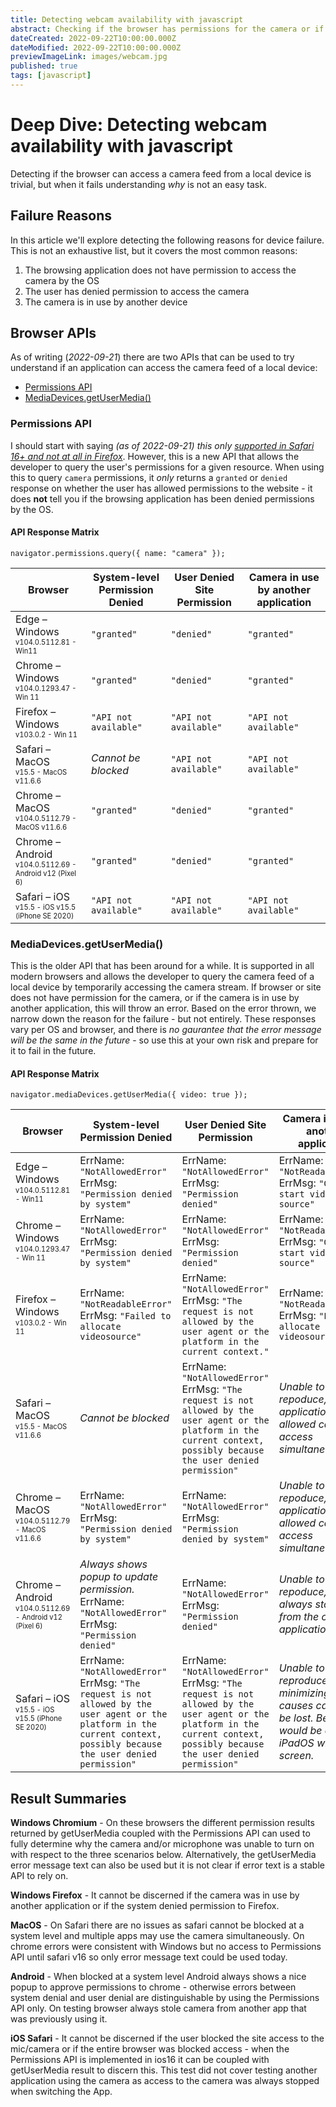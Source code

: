 ```yaml
---
title: Detecting webcam availability with javascript
abstract: Checking if the browser has permissions for the camera or if it is in use by another device
dateCreated: 2022-09-22T10:00:00.000Z
dateModified: 2022-09-22T10:00:00.000Z
previewImageLink: images/webcam.jpg
published: true
tags: [javascript]
---
```


# Deep Dive: Detecting webcam availability with javascript

Detecting if the browser can access a camera feed from a local device is trivial, but when it fails understanding _why_ is not an easy task.

## Failure Reasons

In this article we'll explore detecting the following reasons for device failure. This is not an exhaustive list, but it covers the most common reasons:

1. The browsing application does not have permission to access the camera by the OS
1. The user has denied permission to access the camera
1. The camera is in use by another device

## Browser APIs

As of writing (_2022-09-21_) there are two APIs that can be used to try understand if an application can access the camera feed of a local device:

- [Permissions API](https://developer.mozilla.org/en-US/docs/Web/API/Permissions_API)
- [MediaDevices.getUserMedia()](https://developer.mozilla.org/en-US/docs/Web/API/MediaDevices/getUserMedia)

### Permissions API

I should start with saying _(as of 2022-09-21) this only [supported in Safari 16+ and not at all in Firefox](https://developer.mozilla.org/en-US/docs/Web/API/Permissions_API#browser_compatibility)_. However, this is a new API that allows the developer to query the user's permissions for a given resource.
When using this to query `camera` permissions, it _only_ returns a `granted` or `denied` response on whether the user has allowed permissions to the website - it does **not** tell you if the browsing application has been denied permissions by the OS.

#### API Response Matrix

```tsx
navigator.permissions.query({ name: "camera" });
```

| Browser                                                                              | System-level Permission Denied | User Denied Site Permission | Camera in use by another application |
| ------------------------------------------------------------------------------------ | ------------------------------ | --------------------------- | ------------------------------------ |
| Edge – Windows <br /> <sub><sup>v104.0.5112.81 - Win11</sup></sub>                   | `"granted"`                    | `"denied"`                  | `"granted"`                          |
| Chrome – Windows <br /> <sub><sup>v104.0.1293.47 - Win 11</sup></sub>                | `"granted"`                    | `"denied"`                  | `"granted"`                          |
| Firefox – Windows <br /> <sub><sup>v103.0.2 - Win 11</sup></sub>                     | `"API not available"`          | `"API not available"`       | `"API not available"`                |
| Safari – MacOS <br /> <sub><sup>v15.5 - MacOS v11.6.6</sup></sub>                    | _Cannot be blocked_            | `"API not available"`       | `"API not available"`                |
| Chrome – MacOS <br /> <sub><sup>v104.0.5112.79 - MacOS v11.6.6</sup></sub>           | `"granted"`                    | `"denied"`                  | `"granted"`                          |
| Chrome – Android <br /> <sub><sup>v104.0.5112.69 - Android v12 (Pixel 6)</sup></sub> | `"granted"`                    | `"denied"`                  | `"granted"`                          |
| Safari – iOS <br /> <sub><sup>v15.5 - iOS v15.5 (iPhone SE 2020)</sup></sub>         | `"API not available"`          | `"API not available"`       | `"API not available"`                |

### MediaDevices.getUserMedia()

This is the older API that has been around for a while.
It is supported in all modern browsers and allows the developer to query the camera feed of a local device by temporarily accessing the camera stream.
If browser or site does not have permission for the camera, or if the camera is in use by another application, this will throw an error.
Based on the error thrown, we narrow down the reason for the failure - but not entirely.
These responses vary per OS and browser, and there is _no gaurantee that the error message will be the same in the future_ - so use this at your own risk and prepare for it to fail in the future.

#### API Response Matrix

```tsx
navigator.mediaDevices.getUserMedia({ video: true });
```

| Browser                                                                              | System-level Permission Denied                                                                                                                                                   | User Denied Site Permission                                                                                                                                                      | Camera in use by another application                                                                                 |
| ------------------------------------------------------------------------------------ | -------------------------------------------------------------------------------------------------------------------------------------------------------------------------------- | -------------------------------------------------------------------------------------------------------------------------------------------------------------------------------- | -------------------------------------------------------------------------------------------------------------------- |
| Edge – Windows <br /> <sub><sup>v104.0.5112.81 - Win11</sup></sub>                   | ErrName: `"NotAllowedError"` <br /> ErrMsg: `"Permission denied by system"`                                                                                                      | ErrName: `"NotAllowedError"` <br /> ErrMsg: `"Permission denied"`                                                                                                                | ErrName: `"NotReadableError"` <br /> ErrMsg: `"Could not start video source"`                                        |
| Chrome – Windows <br /> <sub><sup>v104.0.1293.47 - Win 11</sup></sub>                | ErrName: `"NotAllowedError"` <br /> ErrMsg: `"Permission denied by system"`                                                                                                      | ErrName: `"NotAllowedError"` <br /> ErrMsg: `"Permission denied"`                                                                                                                | ErrName: `"NotReadableError"` <br /> ErrMsg: `"Could not start video source"`                                        |
| Firefox – Windows <br /> <sub><sup>v103.0.2 - Win 11</sup></sub>                     | ErrName: `"NotReadableError"` <br /> ErrMsg: `"Failed to allocate videosource"`                                                                                                  | ErrName: `"NotAllowedError"` <br /> ErrMsg: `"The request is not allowed by the user agent or the platform in the current context."`                                             | ErrName: `"NotReadableError"` <br /> ErrMsg: `"Failed to allocate videosource"`                                      |
| Safari – MacOS <br /> <sub><sup>v15.5 - MacOS v11.6.6</sup></sub>                    | _Cannot be blocked_                                                                                                                                                              | ErrName: `"NotAllowedError"` <br /> ErrMsg: `"The request is not allowed by the user agent or the platform in the current context, possibly because the user denied permission"` | _Unable to repoduce, all applications allowed camera access simultaneously_                                          |
| Chrome – MacOS <br /> <sub><sup>v104.0.5112.79 - MacOS v11.6.6</sup></sub>           | ErrName: `"NotAllowedError"` <br /> ErrMsg: `"Permission denied by system"`                                                                                                      | ErrName: `"NotAllowedError"` <br /> ErrMsg: `"Permission denied by system"`                                                                                                      | _Unable to repoduce, all applications allowed camera access simultaneously_                                          |
| Chrome – Android <br /> <sub><sup>v104.0.5112.69 - Android v12 (Pixel 6)</sup></sub> | _Always shows popup to update permission._ <br /> ErrName: `"NotAllowedError"` <br /> ErrMsg: `"Permission denied"`                                                              | ErrName: `"NotAllowedError"` <br /> ErrMsg: `"Permission denied"`                                                                                                                | _Unable to repoduce, browser always stole video from the other application_                                          |
| Safari – iOS <br /> <sub><sup>v15.5 - iOS v15.5 (iPhone SE 2020)</sup></sub>         | ErrName: `"NotAllowedError"` <br /> ErrMsg: `"The request is not allowed by the user agent or the platform in the current context, possibly because the user denied permission"` | ErrName: `"NotAllowedError"` <br /> ErrMsg: `"The request is not allowed by the user agent or the platform in the current context, possibly because the user denied permission"` | _Unable to reproduce, minimizing app causes camera to be lost. Better test would be on an iPadOS with split screen._ |

## Result Summaries

**Windows Chromium** - On these browsers the different permission results returned by getUserMedia coupled with the Permissions API can used to fully determine why the camera and/or microphone was unable to turn on with respect to the three scenarios below. Alternatively, the getUserMedia error message text can also be used but it is not clear if error text is a stable API to rely on. 

**Windows Firefox** - It cannot be discerned if the camera was in use by another application or if the system denied permission to Firefox. 

**MacOS** - On Safari there are no issues as safari cannot be blocked at a system level and multiple apps may use the camera simultaneously. On chrome errors were consistent with Windows but no access to Permissions API until safari v16 so only error message text could be used today. 

**Android** - When blocked at a system level Android always shows a nice popup to approve permissions to chrome - otherwise errors between system denial and user denial are distinguishable by using the Permissions API only. On testing browser always stole camera from another app that was previously using it. 

**iOS Safari** - It cannot be discerned if the user blocked the site access to the mic/camera or if the entire browser was blocked access - when the Permissions API is implemented in ios16 it can be coupled with getUserMedia result to discern this. This test did not cover testing another application using the camera as access to the camera was always stopped when switching the App.
